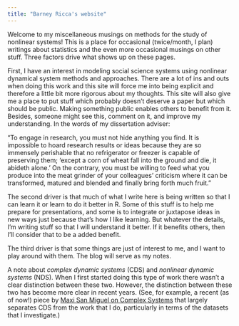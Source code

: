 ```yaml
---
title: "Barney Ricca's website"
---
```


Welcome to my miscellaneous musings on methods for the study of nonlinear systems! This is a place for occasional (twice/month, I plan) writings about statistics and the even more occasional musings on other stuff. Three factors drive what shows up on these pages.

First, I have an interest in modeling social science systems using nonlinear dynamical system methods and approaches. There are a lot of ins and outs when doing this work and this site will force me into being explicit and therefore a little bit more rigorous about my thoughts. This site will also give me a place to put stuff which probably doesn't deserve a paper but which should be public. Making something public enables others to benefit from it. Besides, someone might see this, comment on it, and improve my understanding. In the words of my dissertation adviser:

"To engage in research, you must not hide anything you find. It is impossible to hoard research results or ideas because they are so immensely perishable that no refrigerator or freezer is capable of preserving them; 'except a corn of wheat fall into the ground and die, it abideth alone.' On the contrary, you must be willing to feed what you produce into the meat grinder of your colleagues' criticism where it can be transformed, matured and blended and finally bring forth much fruit."

The second driver is that much of what I write here is being written so that I can learn it or learn to do it better in R. Some of this stuff is to help me prepare for presentations, and some is to integrate or juxtapose ideas in new ways just because that's how I like learning. But whatever the details, I'm writing stuff so that I will understand it better. If it benefits others, then I'll consider that to be a added benefit.

The third driver is that some things are just of interest to me, and I want to play around with them. The blog will serve as my notes.

A note about *complex dynamic systems* (CDS) and *nonlinear dynamic systems* (NDS). When I first started doing this type of work there wasn't a clear distinction between these two. However, the distinction between these two has become more clear in recent years. (See, for example, a recent (as of now!) piece by <a href = https://www.frontiersin.org/articles/10.3389/fcpxs.2023.1080801/full>Maxi San Miguel on Complex Systems</a> that largely separates CDS from the work that I do, particularly in terms of the datasets that I investigate.)
